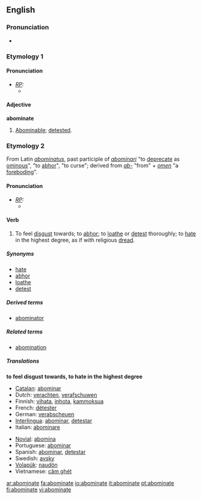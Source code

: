 ==English==

===Pronunciation===
*{{audio|en-us-abominate.ogg|Audio (US)}}

===Etymology 1===
====Pronunciation====
* ''[[RP]]:''
** {{IPA|/əˈbɒmɪˌnət/}}

====Adjective====
'''abominate'''
# {{obsolete}} [[abominable|Abominable]]; [[detest]]ed.

===Etymology 2===
From Latin ''[[abominatus]]'', past participle of ''[[abominari]]'' "to [[deprecate]] as [[ominous]]", "to [[abhor]]", "to curse"; derived from ''[[ab-]]'' "from" + ''[[omen]]'' "a [[foreboding]]".

====Pronunciation====
* ''[[RP]]:''
** {{IPA|/əˈbɒmɪˌneɪt/}}

====Verb====
{{en-verb|abominat|ing}}

# {{transitive}} To feel [[disgust]] towards; to [[abhor]]; to [[loathe]] or [[detest]] thoroughly; to [[hate]] in the highest degree, as if with religious [[dread]].

=====Synonyms=====
*[[hate]]
*[[abhor]]
*[[loathe]]
*[[detest]]

=====Derived terms=====
* [[abominator]]

=====Related terms=====
*[[abomination]]

=====Translations=====
'''to feel disgust towards, to hate in the highest degree'''
{{top}}
*[[Catalan]]: [[abominar]]
*Dutch: [[verachten]], [[verafschuwen]]
*Finnish: [[vihata]], [[inhota]], [[kammoksua]]
*French: [[détester]] 
*German: [[verabscheuen]] 
*[[Interlingua]]: [[abominar]], [[detestar]] 
*Italian: [[abominare]] 
{{mid}}
*[[Novial]]: [[abomina]]
*Portuguese: [[abominar]] 
*Spanish: [[abominar]], [[detestar]]
*Swedish: [[avsky]]
*[[Volapük]]: [[naudön]]
*Vietnamese: [[căm ghét]]
{{bottom}}

[[ar:abominate]]
[[fa:abominate]]
[[io:abominate]]
[[it:abominate]]
[[pt:abominate]]
[[fi:abominate]]
[[vi:abominate]]